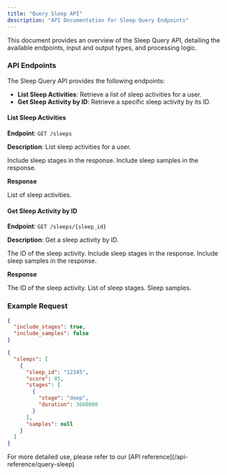 ```yaml
---
title: "Query Sleep API"
description: "API Documentation for Sleep Query Endpoints"
---
```


This document provides an overview of the Sleep Query API, detailing the available endpoints, input and output types, and processing logic.

### API Endpoints

The Sleep Query API provides the following endpoints:

- **List Sleep Activities**: Retrieve a list of sleep activities for a user.
- **Get Sleep Activity by ID**: Retrieve a specific sleep activity by its ID.

#### List Sleep Activities

**Endpoint**: `GET /sleeps`

**Description**: List sleep activities for a user.

<ParamField body="include_stages" type="boolean" required>
  Include sleep stages in the response.
</ParamField>

<ParamField body="include_samples" type="boolean" required>
  Include sleep samples in the response.
</ParamField>


**Response**

<ResponseField name="sleeps" type="array" required>
  List of sleep activities.
</ResponseField>


#### Get Sleep Activity by ID

**Endpoint**: `GET /sleeps/{sleep_id}`

**Description**: Get a sleep activity by ID.

<ParamField body="sleep_id" type="string" required>
  The ID of the sleep activity.
</ParamField>

<ParamField body="include_stages" type="boolean" required>
  Include sleep stages in the response.
</ParamField>

<ParamField body="include_samples" type="boolean" required>
  Include sleep samples in the response.
</ParamField>

**Response**

<ResponseField name="sleep_id" type="string" required>
  The ID of the sleep activity.
</ResponseField>

<ResponseField name="stages" type="array" required>
  List of sleep stages.
</ResponseField>

<ResponseField name="samples" type="object">
  Sleep samples.
</ResponseField>

### Example Request

```json Request
{
  "include_stages": true,
  "include_samples": false
}
```

</RequestExample>

<ResponseExample>

```json Response
{
  "sleeps": [
    {
      "sleep_id": "12345",
      "score": 85,
      "stages": [
        {
          "stage": "deep",
          "duration": 3600000
        }
      ],
      "samples": null
    }
  ]
}
```

<Note>
  For more detailed use, please refer to our [API reference](/api-reference/query-sleep)
</Note>
